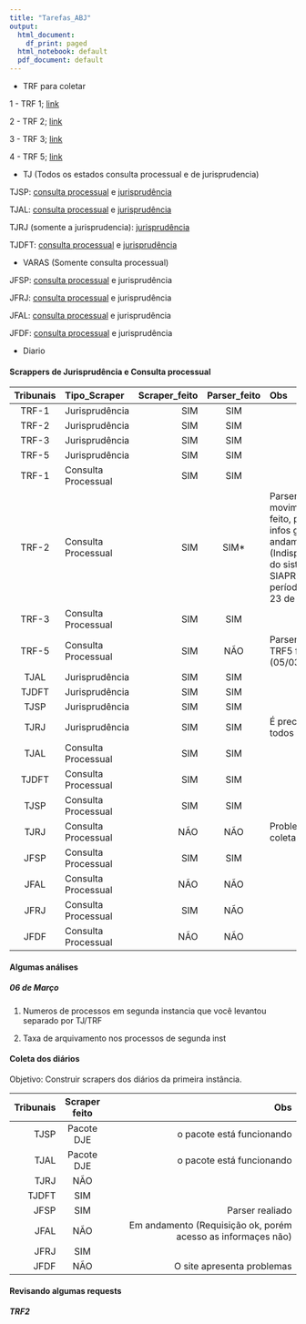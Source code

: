 ```yaml
---
title: "Tarefas_ABJ"
output:
  html_document:
    df_print: paged
  html_notebook: default
  pdf_document: default
---
```


* TRF para coletar

1 - TRF 1; [link](http://www.cjf.jus.br/juris/trf1/)

2 - TRF 2; [link](http://www10.trf2.jus.br/consultas/?entqr=3&lr=lang_pt&ie=UTF-8&oe=UTF-8&adv=1&ulang=&access=p&entqrm=0&wc=200&wc_mc=0&ud=1&filter=0&getfields=*&q=&client=v2_index&proxystylesheet=v2_index&site=v2_jurisprudencia&sort=date:D:S:d1&base=JP-TRF)

3 - TRF 3; [link](http://web.trf3.jus.br/base-textual)

4 - TRF 5; [link](https://www4.trf5.jus.br/Jurisprudencia/)

* TJ (Todos os estados consulta processual e de jurisprudencia)

TJSP: [consulta processual](https://esaj.tjsp.jus.br/cposg/open.do) e [jurisprudência](https://esaj.tjsp.jus.br/cjsg/consultaCompleta.do)

TJAL: [consulta processual](https://www2.tjal.jus.br/cposg5/open.do) e [jurisprudência](https://www2.tjal.jus.br/cjsg/consultaCompleta.do)

TJRJ (somente a jurisprudencia): [jurisprudência](http://www4.tjrj.jus.br/ejuris/ConsultarJurisprudencia.aspx)

TJDFT: [consulta processual](https://www.tjdft.jus.br/consultas) e [jurisprudência](https://pesquisajuris.tjdft.jus.br/IndexadorAcordaos-web/sistj?visaoId=tjdf.sistj.acordaoeletronico.buscaindexada.apresentacao.VisaoBuscaAcordao)

* VARAS (Somente consulta processual)

JFSP: [consulta processual](http://csp.jfsp.jus.br/csp/consulta/consinternet.csp) e jurisprudência

JFRJ: [consulta processual](http://procweb.jfrj.jus.br/portal/consulta/cons_procs.asp) e jurisprudência

JFAL: [consulta processual](http://www.jfal.jus.br/servicos/processos/eletronicos/creta/consulta) e jurisprudência

JFDF: [consulta processual](https://processual.trf1.jus.br/consultaProcessual/) e jurisprudência

* Diario

#### Scrappers de Jurisprudência e Consulta processual

|Tribunais|Tipo_Scraper       |Scraper_feito|Parser_feito|Obs|
|:-------:|:------------------|------------:|:----------:|:--|
|TRF-1    |Jurisprudência     |SIM          |SIM         |   |
|TRF-2    |Jurisprudência     |SIM          |SIM         |   |
|TRF-3    |Jurisprudência     |SIM          |SIM         |   |
|TRF-5    |Jurisprudência     |SIM          |SIM         |   |
|TRF-1    |Consulta Processual|SIM          |SIM         |   |
|TRF-2    |Consulta Processual|SIM          |SIM*        |Parser de movimentacao feito, porém o de infos gerais em andamento (Indisponibilidade do sistema SIAPRO no período de 19 a 23 de março)|
|TRF-3    |Consulta Processual|SIM          |SIM         |   |
|TRF-5    |Consulta Processual|SIM          |NÃO         |Parser parcial; TRF5 fora do ar (05/03)|
|TJAL     |Jurisprudência     |SIM          |SIM         |   |
|TJDFT    |Jurisprudência     |SIM          |SIM         |   |
|TJSP     |Jurisprudência     |SIM          |SIM         |   |
|TJRJ     |Jurisprudência     |SIM          |SIM         |É preciso coletar todos os docs|
|TJAL     |Consulta Processual|SIM          |SIM         |   |
|TJDFT    |Consulta Processual|SIM          |SIM         |   |
|TJSP     |Consulta Processual|SIM          |SIM         |   |
|TJRJ     |Consulta Processual|NÃO          |NÃO         |Problemas na coleta|
|JFSP     |Consulta Processual|SIM          |SIM         |   |
|JFAL     |Consulta Processual|NÃO          |NÃO         |   |
|JFRJ     |Consulta Processual|SIM          |NÃO         |   |
|JFDF     |Consulta Processual|NÃO          |NÃO         |   |

#### Algumas análises

##### 06 de Março

1. Numeros de processos em segunda instancia que você levantou separado por TJ/TRF

2. Taxa de arquivamento nos processos de segunda inst

#### Coleta dos diários

Objetivo: Construir scrapers dos diários da primeira instância.

|Tribunais|Scraper feito|Obs                                                         |
|--------:|:-----------:|-----------------------------------------------------------:|
|TJSP     |Pacote DJE   |o pacote está funcionando                                   |
|TJAL     |Pacote DJE   |o pacote está funcionando                                   |
|TJRJ     |NÃO          |                                                            |
|TJDFT    |SIM          |                                                            |
|JFSP     |SIM          |Parser realiado                                             |
|JFAL     |NÃO          |Em andamento (Requisição ok, porém acesso as informaçes não)|
|JFRJ     |SIM          |                                                            |
|JFDF     |NÃO          |O site apresenta problemas                                  |

#### Revisando algumas requests

##### TRF2

